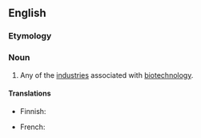 ==English==

===Etymology===
{{prefix|en|bio|industry}}

===Noun===
{{en-noun|bioindustries}}

# Any of the [[industry|industries]] associated with [[biotechnology]].

====Translations====
{{trans-top|industry associated with biotechnology}}
* Finnish: {{t|fi|bioteollisuus}}
{{trans-mid}}
* French: {{t+|fr|bioindustrie|f}}
{{trans-bottom}}